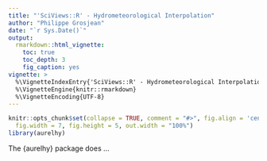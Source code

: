```yaml
---
title: "'SciViews::R' - Hydrometeorological Interpolation"
author: "Philippe Grosjean"
date: "`r Sys.Date()`"
output:
  rmarkdown::html_vignette:
    toc: true
    toc_depth: 3
    fig_caption: yes
vignette: >
  %\VignetteIndexEntry{'SciViews::R' - Hydrometeorological Interpolation}
  %\VignetteEngine{knitr::rmarkdown}
  %\VignetteEncoding{UTF-8}
---
```


```r
knitr::opts_chunk$set(collapse = TRUE, comment = "#>", fig.align = 'center',
  fig.width = 7, fig.height = 5, out.width = "100%")
library(aurelhy)
```

The {aurelhy} package does ...
